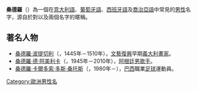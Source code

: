 '''桑德羅'''（{{lang|la|Sandro}}）為一個在[[意大利語|意大利語]]、[[葡萄牙語|葡萄牙語]]、[[西班牙語|西班牙語]]及[[喬治亞語|喬治亞語]]中常見的[[男性|男性]]名字，源自於對'''{{lang|la|Alessandro}}'''以及'''{{lang|la|Alexander}}'''兩個名字的暱稱。

== 著名人物 ==
* [[桑德羅·波提切利|桑德羅·波提切利]]（{{lang|la|Sandro Botticelli}}，1445年－1510年），[[文藝復興|文藝復興]]早期[[義大利|義大利]][[畫家|畫家]]。
* [[桑德羅·德·阿美利卡|桑德羅·德·阿美利卡]]（{{lang|la|Sandro de América}}，1945年－2010年），[[阿根廷|阿根廷]][[男歌手|男歌手]]。
* [[桑德羅·卡爾多索·多斯·桑托斯|桑德羅·卡爾多索·多斯·桑托斯]]（{{lang|la|Sandro Cardoso dos Santos}}，1980年－），[[巴西|巴西]]職業[[足球|足球]]運動員。

{{Disambiguation|Cat=三字人名譯名消歧義}}
[[Category:歐洲男性名|Category:歐洲男性名]]